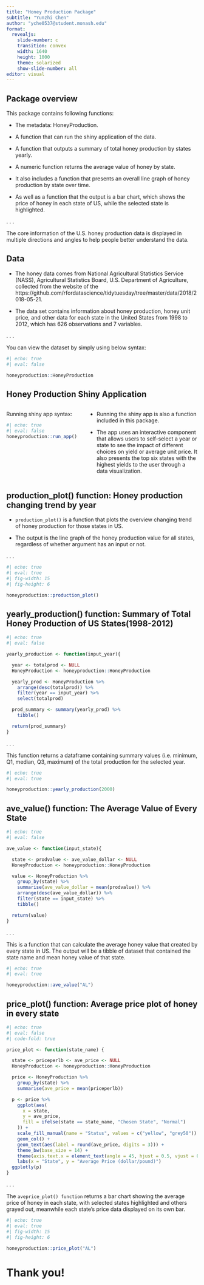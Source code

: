 ```yaml
---
title: "Honey Production Package"
subtitle: "Yunzhi Chen"
author: "yche0537@student.monash.edu"
format: 
  revealjs:
    slide-number: c
    transition: convex
    width: 1640
    height: 1000
    theme: solarized
    show-slide-number: all
editor: visual
---
```


## {#overview}

::: {.callout-important }

## Package overview

::: incremental

This package contains following functions:

* The metadata: HoneyProduction.

* A function that can run the shiny application of the data.

* A function that outputs a summary of total honey production by states yearly.

* A numeric function returns the average value of honey by state. 

* It also includes a function that presents an overall line graph of honey production by state over time.

* As well as a function that the output is a bar chart, which shows the price of honey in each state of US, while the selected state is highlighted. 

:::

:::

. . . 

The core information of the U.S. honey production data is displayed in multiple directions and angles to help people better understand the data.


## Data

- The honey data comes from National Agricultural Statistics Service (NASS), Agricultural Statistics Board, U.S. Department of Agriculture, collected from the website of the https://github.com/rfordatascience/tidytuesday/tree/master/data/2018/2018-05-21. 

- The data set contains information about honey production, honey unit price, and other data for each state in the United States from 1998 to 2012, which has 626 observations and 7 variables.

. . .

You can view the dataset by simply using below syntax:

```r
#| echo: true
#| eval: false

honeyproduction::HoneyProduction
```

## Honey Production Shiny Application

:::: {.columns}

::: {.column width="40%"}

Running shiny app syntax:
```r
#| echo: true
#| eval: false
honeyproduction::run_app()
```

:::

::: {.column width="60%"}

- Running the shiny app is also a function included in this package.

- The app uses an interactive component that allows users to self-select a year or state to see the impact of different choices on yield or average unit price. It also presents the top six states with the highest yields to the user through a data visualization.
:::

::::


## production_plot() function: Honey production changing trend by year

- `production_plot()` is a function that plots the overview changing trend of honey production for those states in US.

- The output is the line graph of the honey production value for all states, regardless of whether argument has an input or not.

. . .

```r
#| echo: true
#| eval: true
#| fig-width: 15
#| fig-height: 6

honeyproduction::production_plot()
```

## yearly_production() function: Summary of Total Honey Production of US States(1998-2012)

```r
#| echo: true
#| eval: false

yearly_production <- function(input_year){

  year <- totalprod <- NULL
  HoneyProduction <- honeyproduction::HoneyProduction

  yearly_prod <- HoneyProduction %>%
    arrange(desc(totalprod)) %>%
    filter(year == input_year) %>%
    select(totalprod)

  prod_summary <- summary(yearly_prod) %>%
    tibble()

  return(prod_summary)
}
```

. . .

This function returns a dataframe containing summary values (i.e. minimum, Q1, median, Q3, maximum) of the total production for the selected year.

```r
#| echo: true
#| eval: true

honeyproduction::yearly_production(2000)
```


## ave_value() function: The Average Value of Every State

```r
#| echo: true
#| eval: false

ave_value <- function(input_state){

  state <- prodvalue <- ave_value_dollar <- NULL
  HoneyProduction <- honeyproduction::HoneyProduction

  value <- HoneyProduction %>%
    group_by(state) %>%
    summarise(ave_value_dollar = mean(prodvalue)) %>%
    arrange(desc(ave_value_dollar)) %>%
    filter(state == input_state) %>%
    tibble()

  return(value)
}
```

. . .

This is a function that can calculate the average honey value that created by every state in US. The output will be a tibble of dataset that contained the state name and mean honey value of that state.

```r
#| echo: true
#| eval: true

honeyproduction::ave_value("AL")
```

## price_plot() function: Average price plot of honey in every state

```r
#| echo: true
#| eval: false
#| code-fold: true

price_plot <- function(state_name) {

  state <- priceperlb <- ave_price <- NULL
  HoneyProduction <- honeyproduction::HoneyProduction

  price <- HoneyProduction %>%
    group_by(state) %>%
    summarise(ave_price = mean(priceperlb))

  p <- price %>%
    ggplot(aes(
      x = state,
      y = ave_price,
      fill = ifelse(state == state_name, "Chosen State", "Normal")
    )) +
    scale_fill_manual(name = "Status", values = c("yellow", "grey50")) +
    geom_col() +
    geom_text(aes(label = round(ave_price, digits = 3))) +
    theme_bw(base_size = 14) +
    theme(axis.text.x = element_text(angle = 45, hjust = 0.5, vjust = 0.5)) +
    labs(x = "State", y = "Average Price (dollar/pound)")
  ggplotly(p)
}

```

. . .

The `aveprice_plot() function` returns a bar chart showing the average price of honey in each state, with selected states highlighted and others grayed out, meanwhile each state's price data displayed on its own bar.

```r
#| echo: true
#| eval: true
#| fig-width: 15
#| fig-height: 6

honeyproduction::price_plot("AL")
```

# Thank you! {background-image="honey.jpg"}


